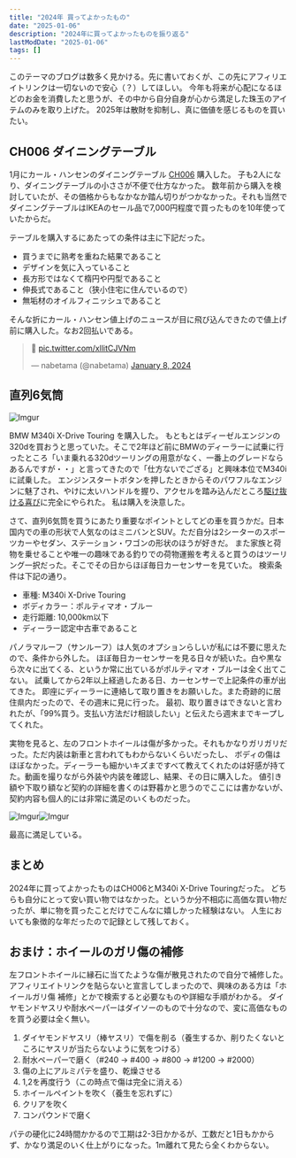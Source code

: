 ```yaml
---
title: "2024年 買ってよかったもの"
date: "2025-01-06"
description: "2024年に買ってよかったものを振り返る"
lastModDate: "2025-01-06"
tags: []
---
```


このテーマのブログは数多く見かける。先に書いておくが、この先にアフィリエイトリンクは一切ないので安心（？）してほしい。
今年も将来が心配になるほどのお金を消費したと思うが、その中から自分自身が心から満足した珠玉のアイテムのみを取り上げた。
2025年は散財を抑制し、真に価値を感じるものを買いたい。

## CH006 ダイニングテーブル

1月にカール・ハンセンのダイニングテーブル [CH006](https://www.carlhansen.com/ja-jp/jajp/collection/tables--desks/dining-tables/ch006) 購入した。
子も2人になり、ダイニングテーブルの小ささが不便で仕方なかった。
数年前から購入を検討していたが、その価格からもなかなか踏ん切りがつかなかった。それも当然でダイニングテーブルはIKEAのセール品で7,000円程度で買ったものを10年使っていたからだ。

テーブルを購入するにあたっての条件は主に下記だった。

- 買うまでに熟考を重ねた結果であること
- デザインを気に入っていること
- 長方形ではなくて楕円や円型であること
- 伸長式であること（狭小住宅に住んでいるので）
- 無垢材のオイルフィニッシュであること

そんな折にカール・ハンセン値上げのニュースが目に飛び込んできたので値上げ前に購入した。なお2回払いである。

<blockquote className="twitter-tweet"><p lang="qme" dir="ltr">🤔 <a href="https://t.co/xllitCJVNm">pic.twitter.com/xllitCJVNm</a></p>&mdash; nabetama (@nabetama) <a href="https://twitter.com/nabetama/status/1744276106277236775?ref_src=twsrc%5Etfw">January 8, 2024</a></blockquote> <script async src="https://platform.twitter.com/widgets.js" charSet="utf-8"></script>

## 直列6気筒

![Imgur](https://i.imgur.com/kiW9Hz2l.jpg)

BMW M340i X-Drive Touring を購入した。
もともとはディーゼルエンジンの320dを買おうと思っていた。そこで2年ほど前にBMWのディーラーに試乗に行ったところ「いま乗れる320dツーリングの用意がなく、一番上のグレードならあるんですが・・」と言ってきたので「仕方ないでござる」と興味本位でM340i に試乗した。
エンジンスタートボタンを押したときからそのパワフルなエンジンに魅了され、やけに太いハンドルを握り、アクセルを踏み込んだところ[駆け抜ける喜び](https://www.bmw.com/ja/automotive-life/the-history-of-the-bmw-slogan.html)に完全にやられた。
私は購入を決意した。

さて、直列6気筒を買うにあたり重要なポイントとしてどの車を買うかだ。日本国内での車の形状で人気なのはミニバンとSUV。ただ自分は2シーターのスポーツカーやセダン、ステーション・ワゴンの形状のほうが好きだ。
また家族と荷物を乗せることや唯一の趣味である釣りでの荷物運搬を考えると買うのはツーリング一択だった。そこでその日からほぼ毎日カーセンサーを見ていた。
検索条件は下記の通り。

- 車種: M340i X-Drive Touring
- ボディカラー：ポルティマオ・ブルー
- 走行距離: 10,000km以下
- ディーラー認定中古車であること

パノラマルーフ（サンルーフ）は人気のオプションらしいが私には不要に思えたので、条件から外した。
ほぼ毎日カーセンサーを見る日々が続いた。白や黒なら次々に出てくる、というか常に出ているがポルティマオ・ブルーは全く出てこない。
試乗してから2年以上経過したある日、カーセンサーで上記条件の車が出てきた。
即座にディーラーに連絡して取り置きをお願いした。また奇跡的に居住県内だったので、その週末に見に行った。
最初、取り置きはできないと言われたが、「99%買う。支払い方法だけ相談したい」と伝えたら週末までキープしてくれた。

実物を見ると、左のフロントホイールは傷が多かった。それもかなりガリガリだった。ただ内装は新車と言われてもわからないくらいだったし、
ボディの傷はほぼなかった。ディーラーも細かいキズまですべて教えてくれたのは好感が持てた。動画を撮りながら外装や内装を確認し、結果、その日に購入した。
値引き額や下取り額など契約の詳細を書くのは野暮かと思うのでここには書かないが、契約内容も個人的には非常に満足のいくものだった。

![Imgur](https://i.imgur.com/r6QLQ2Fl.jpg)![Imgur](https://i.imgur.com/8VWxmFZl.jpg)

最高に満足している。


## まとめ

2024年に買ってよかったものはCH006とM340i X-Drive Touringだった。
どちらも自分にとって安い買い物ではなかった。というか分不相応に高価な買い物だったが、単に物を買ったことだけでこんなに嬉しかった経験はない。
人生においても象徴的な年だったので記録として残しておく。

## おまけ：ホイールのガリ傷の補修

左フロントホイールに縁石に当てたような傷が散見されたので自分で補修した。
アフィリエイトリンクを貼らないと宣言してしまったので、興味のある方は「ホイールガリ傷 補修」とかで検索すると必要なものや詳細な手順がわかる。
ダイヤモンドヤスリや耐水ペーパーはダイソーのもので十分なので、変に高価なものを買う必要は全く無い。

1. ダイヤモンドヤスリ（棒ヤスリ）で傷を削る（養生するか、削りたくないところにヤスリが当たらないように気をつける）
1. 耐水ペーパーで磨く（#240 → #400 → #800 → #1200 → #2000）
1. 傷の上にアルミパテを盛り、乾燥させる
1. 1,2を再度行う（この時点で傷は完全に消える）
1. ホイールペイントを吹く（養生を忘れずに）
1. クリアを吹く
1. コンパウンドで磨く

パテの硬化に24時間かかるので工期は2-3日かかるが、工数だと1日もかからず、かなり満足のいく仕上がりになった。1m離れて見たら全くわからない。